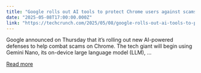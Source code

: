 ```yaml
---
title: "Google rolls out AI tools to protect Chrome users against scams"
date: "2025-05-08T17:00:00.000Z"
link: "https://techcrunch.com/2025/05/08/google-rolls-out-ai-tools-to-protect-chrome-users-against-scams/"
---
```


Google announced on Thursday that it&#8217;s rolling out new AI-powered defenses to help combat scams on Chrome. The tech giant will begin using Gemini Nano, its on-device large language model (LLM), ...

[Read more](https://techcrunch.com/2025/05/08/google-rolls-out-ai-tools-to-protect-chrome-users-against-scams/)
